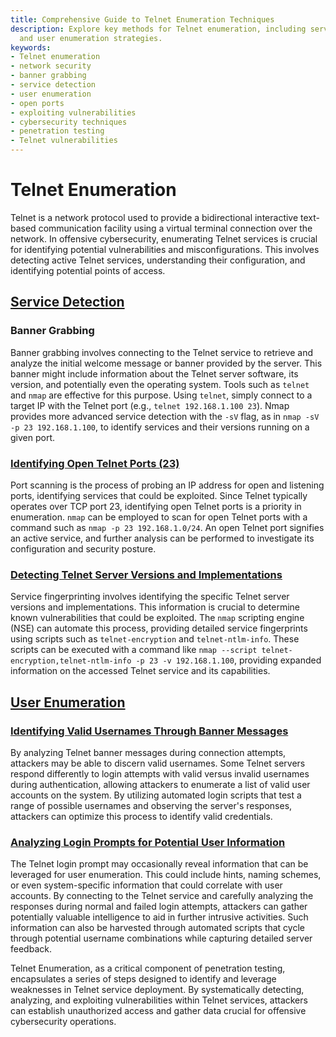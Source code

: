 ```yaml
---
title: Comprehensive Guide to Telnet Enumeration Techniques
description: Explore key methods for Telnet enumeration, including service detection
  and user enumeration strategies.
keywords:
- Telnet enumeration
- network security
- banner grabbing
- service detection
- user enumeration
- open ports
- exploiting vulnerabilities
- cybersecurity techniques
- penetration testing
- Telnet vulnerabilities
---
```


# Telnet Enumeration

Telnet is a network protocol used to provide a bidirectional interactive text-based communication facility using a virtual terminal connection over the network. In offensive cybersecurity, enumerating Telnet services is crucial for identifying potential vulnerabilities and misconfigurations. This involves detecting active Telnet services, understanding their configuration, and identifying potential points of access.

## [Service Detection](offensive/network/enumeration/telnet_enumeration/service_detection/)

### Banner Grabbing

Banner grabbing involves connecting to the Telnet service to retrieve and analyze the initial welcome message or banner provided by the server. This banner might include information about the Telnet server software, its version, and potentially even the operating system. Tools such as `telnet` and `nmap` are effective for this purpose. Using `telnet`, simply connect to a target IP with the Telnet port (e.g., `telnet 192.168.1.100 23`). Nmap provides more advanced service detection with the `-sV` flag, as in `nmap -sV -p 23 192.168.1.100`, to identify services and their versions running on a given port.

### [Identifying Open Telnet Ports (23)](offensive/network/enumeration/telnet_enumeration/service_detection/identifying_open_telnet_ports_23/)

Port scanning is the process of probing an IP address for open and listening ports, identifying services that could be exploited. Since Telnet typically operates over TCP port 23, identifying open Telnet ports is a priority in enumeration. `nmap` can be employed to scan for open Telnet ports with a command such as `nmap -p 23 192.168.1.0/24`. An open Telnet port signifies an active service, and further analysis can be performed to investigate its configuration and security posture.

### [Detecting Telnet Server Versions and Implementations](offensive/network/enumeration/telnet_enumeration/service_detection/detecting_telnet_server_versions_and_implementations/)

Service fingerprinting involves identifying the specific Telnet server versions and implementations. This information is crucial to determine known vulnerabilities that could be exploited. The `nmap` scripting engine (NSE) can automate this process, providing detailed service fingerprints using scripts such as `telnet-encryption` and `telnet-ntlm-info`. These scripts can be executed with a command like `nmap --script telnet-encryption,telnet-ntlm-info -p 23 -v 192.168.1.100`, providing expanded information on the accessed Telnet service and its capabilities.

## [User Enumeration](offensive/network/enumeration/telnet_enumeration/user_enumeration/)

### [Identifying Valid Usernames Through Banner Messages](offensive/network/enumeration/telnet_enumeration/user_enumeration/identifying_valid_usernames_through_banner_messages/)

By analyzing Telnet banner messages during connection attempts, attackers may be able to discern valid usernames. Some Telnet servers respond differently to login attempts with valid versus invalid usernames during authentication, allowing attackers to enumerate a list of valid user accounts on the system. By utilizing automated login scripts that test a range of possible usernames and observing the server's responses, attackers can optimize this process to identify valid credentials.

### [Analyzing Login Prompts for Potential User Information](offensive/network/enumeration/telnet_enumeration/user_enumeration/analyzing_login_prompts_for_potential_user_information/)

The Telnet login prompt may occasionally reveal information that can be leveraged for user enumeration. This could include hints, naming schemes, or even system-specific information that could correlate with user accounts. By connecting to the Telnet service and carefully analyzing the responses during normal and failed login attempts, attackers can gather potentially valuable intelligence to aid in further intrusive activities. Such information can also be harvested through automated scripts that cycle through potential username combinations while capturing detailed server feedback.

Telnet Enumeration, as a critical component of penetration testing, encapsulates a series of steps designed to identify and leverage weaknesses in Telnet service deployment. By systematically detecting, analyzing, and exploiting vulnerabilities within Telnet services, attackers can establish unauthorized access and gather data crucial for offensive cybersecurity operations.